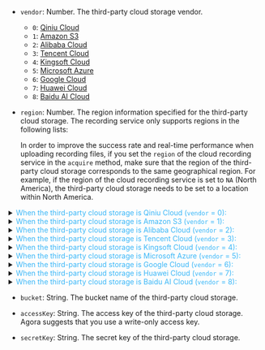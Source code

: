 - `vendor`: Number. The third-party cloud storage vendor.    

  - `0`: [Qiniu Cloud](https://www.qiniu.com/en/products/kodo)
  - `1`: [Amazon S3](https://aws.amazon.com/s3/?nc1=h_ls)
  - `2`: [Alibaba Cloud](https://www.alibabacloud.com/product/oss)
  - `3`: [Tencent Cloud](https://intl.cloud.tencent.com/product/cos)
  - `4`: [Kingsoft Cloud](https://en.ksyun.com/nv/product/KS3.html)
  - `5`: [Microsoft Azure](https://azure.microsoft.com/en-us/services/storage/blobs/)
  - `6`: [Google Cloud](https://cloud.google.com/storage)
  - `7`: [Huawei Cloud](https://www.huaweicloud.com/intl/en-us/product/obs.html)
  - `8`: [Baidu AI Cloud](https://intl.cloud.baidu.com/product/bos.html)

	
- `region`: Number. The region information specified for the third-party cloud storage. The recording service only supports regions in the following lists:
	<div class="alert note"> In order to improve the success rate and real-time performance when uploading recording files, if you set the <code>region</code> of the cloud recording service in the <code>acquire</code> method, make sure that the region of the third-party cloud storage corresponds to the same geographical region. For example, if the region of the cloud recording service is set to <code>NA</code> (North America), the third-party cloud storage needs to be set to a location within North America.</div>
	
<details>
		<summary><font color="#3ab7f8">When the third-party cloud storage is Qiniu Cloud (<code>vendor</code> = 0):</font></summary>
<ul>
<li><code>0</code>: East China</li>
<li><code>1</code>: North China </li>
<li><code>2</code>: South China</li>
<li><code>3</code>: North America </li>
<li><code>4</code>: Southeast Asia</li>
</ul>
</details>
 
<details>
		<summary><font color="#3ab7f8">When the third-party cloud storage is Amazon S3 (<code>vendor</code> = 1):</font></summary>
<ul>
<li><code>0</code>：US_EAST_1</li>
<li><code>1</code>：US_EAST_2</li>
<li><code>2</code>：US_WEST_1</li>
<li><code>3</code>：US_WEST_2</li>
<li><code>4</code>：EU_WEST_1</li>
<li><code>5</code>：EU_WEST_2</li>
<li><code>6</code>：EU_WEST_3</li>
<li><code>7</code>：EU_CENTRAL_1</li>
<li><code>8</code>：AP_SOUTHEAST_1</li>
<li><code>9</code>：AP_SOUTHEAST_2</li>
<li><code>10</code>：AP_NORTHEAST_1</li>
<li><code>11</code>：AP_NORTHEAST_2</li>
<li><code>12</code>：SA_EAST_1</li>
<li><code>13</code>：CA_CENTRAL_1</li>
<li><code>14</code>：AP_SOUTH_1</li>
<li><code>15</code>：CN_NORTH_1</li>
<li><code>16</code>：CN_NORTHWEST_1</li>
<li><code>18</code>：AF_SOUTH_1</li>
<li><code>19</code>：AP_EAST_1</li>
<li><code>20</code>：AP_NORTHEAST_3</li>
<li><code>21</code>：EU_NORTH_1</li>
<li><code>22</code>：ME_SOUTH_1</li>
<li><code>24</code>：AP_SOUTHEAST_3</li>
<li><code>25</code>：EU_SOUTH_1</li>
<li><code>26</code>：AWS_REGION_NUM</li>
</ul>
</details>

<details>
<summary><font color="#3ab7f8">When the third-party cloud storage is Alibaba Cloud (<code>vendor</code> = 2):</font></summary>
<ul>
<li><code>0</code>: CN_Hangzhou </li>
<li><code>1</code>: CN_Shanghai </li>
<li><code>2</code>: CN_Qingdao </li>
<li><code>3</code>: CN_Beijing</li>
<li><code>4</code>: CN_Zhangjiakou </li>
<li><code>5</code>: CN_Huhehaote </li>
<li><code>6</code>: CN_Shenzhen </li>
<li><code>7</code>: CN_Hongkong </li>
<li><code>8</code>: US_West_1 </li>
<li><code>9</code>: US_East_1 </li>
<li><code>10</code>: AP_Southeast_1 </li>
<li><code>11</code>: AP_Southeast_2 </li>
<li><code>12</code>: AP_Southeast_3 </li>
<li><code>13</code>: AP_Southeast_5 </li>
<li><code>14</code>: AP_Northeast_1 </li>
<li><code>15</code>: AP_South_1 </li>
<li><code>16</code>: EU_Central_1 </li>
<li><code>17</code>: EU_West_1 </li>
<li><code>18</code>: EU_East_1</li>
<li><code>19</code>：AP_Southeast_6</li>	
<li><code>20</code>：CN_Heyuan</li>	
<li><code>21</code>：CN_Guangzhou</li>		
<li><code>22</code>：CN_Chengdu</li>	
</ul>
For details, see <a href="https://www.alibabacloud.com/help/doc-detail/31837.html">Alibaba Cloud Documentation</a>.
</details>

<details>
<summary><font color="#3ab7f8">When the third-party cloud storage is Tencent Cloud (<code>vendor</code> = 3):</font></summary>
<ul>
<li><code>0</code>：AP_Beijing_1</li>
<li><code>1</code>：AP_Beijing</li>
<li><code>2</code>：AP_Shanghai</li>
<li><code>3</code>：AP_Guangzhou</li>
<li><code>4</code>：AP_Chengdu </li>
<li><code>5</code>：AP_Chongqing </li>
<li><code>6</code>：AP_Shenzhen_FSI </li>
<li><code>7</code>：AP_Shanghai_FSI </li>
<li><code>8</code>：AP_Beijing_FSI </li>
<li><code>9</code>：AP_Hongkong </li>
<li><code>10</code>：AP_Singapore </li>
<li><code>11</code>：AP_Mumbai </li>
<li><code>12</code>：AP_Seoul </li>
<li><code>13</code>：AP_Bangkok </li>
<li><code>14</code>：AP_Tokyo </li>
<li><code>15</code>：NA_Siliconvalley </li>
<li><code>16</code>：NA_Ashburn </li>
<li><code>17</code>：NA_Toronto </li>
<li><code>18</code>：EU_Frankfurt </li>
<li><code>19</code>：EU_Moscow</li>
</ul>
</details>
	
<details>
<summary><font color="#3ab7f8">When the third-party cloud storage is Kingsoft Cloud (<code>vendor</code> = 4):</font></summary>
<ul>
<li><code>0</code>：CN_Hangzhou</li>
<li><code>1</code>：CN_Shanghai</li>
<li><code>2</code>：CN_Qingdao</li>
<li><code>3</code>：CN_Beijing</li>
<li><code>4</code>：CN_Guangzhou</li>
<li><code>5</code>：CN_Hongkong</li>
<li><code>6</code>：JR_Beijing</li>
<li><code>7</code>：JR_Shanghai</li>
<li><code>8</code>：NA_Russia_1</li>
<li><code>9</code>：NA_Singapore_1</li>
</ul>
</details>
	
<details>
		<summary><font color="#3ab7f8">When the third-party cloud storage is Microsoft Azure (<code>vendor</code> = 5): </font></summary>
<summary>The <code>region</code> parameter has no effect, whether or not it is set.</summary>
</details>
	
<details>
		<summary><font color="#3ab7f8">When the third-party cloud storage is Google Cloud (<code>vendor</code> = 6): </font></summary>
		<summary>The <code>region</code> parameter has no effect, whether or not it is set.</summary>
</details>
	
<details>
<summary><font color="#3ab7f8">When the third-party cloud storage is Huawei Cloud (<code>vendor</code> = 7):</font></summary>
<ul>
<li><code>0</code>：CN_North_1</li>
<li><code>1</code>：CN_North_4</li>
<li><code>2</code>：CN_East_2</li>
<li><code>3</code>：CN_East_3</li>
<li><code>4</code>：CN_South_1</li>
<li><code>5</code>：CN_Southwest_2</li>
<li><code>6</code>：AP_Southeast_1</li>
<li><code>7</code>：AP_Southeast_2</li>
<li><code>8</code>：AP_Southeast_3</li>
<li><code>9</code>：AF_South_1</li>
<li><code>10</code>：SA_Argentina_1</li>
<li><code>11</code>：SA_Peru_1</li>
<li><code>12</code>：NA_Mexico_1</li>
<li><code>13</code>：SA_Brazil_1</li>
<li><code>14</code>：LA_South_2</li>
<li><code>15</code>：SA_Chile_1</li>
</ul>
</details>
	
<details>
<summary><font color="#3ab7f8">When the third-party cloud storage is Baidu AI Cloud (<code>vendor</code> = 8):</font></summary>
<ul>
<li><code>0</code>：Beijing</li>
<li><code>1</code>：Baoding</li>
<li><code>2</code>：Suzhou</li>
<li><code>3</code>：Guangzhou</li>
<li><code>4</code>：Hongkong</li>
<li><code>5</code>：Singapore</li>
<li><code>6</code>：Wuhan</li>
<li><code>7</code>：Shanghai</li>
</ul>
</details>		

- `bucket`: String. The bucket name of the third-party cloud storage. 

- `accessKey`: String. The access key of the third-party cloud storage. Agora suggests that you use a write-only access key.

- `secretKey`: String. The secret key of the third-party cloud storage.